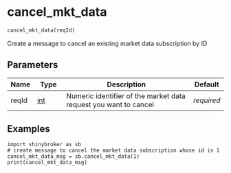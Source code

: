 # cancel_mkt_data { #shinybroker.cancel_mkt_data }

```python
cancel_mkt_data(reqId)
```

Create a message to cancel an existing market data subscription by ID

## Parameters {.doc-section .doc-section-parameters}

| Name   | Type         | Description                                                      | Default    |
|--------|--------------|------------------------------------------------------------------|------------|
| reqId  | [int](`int`) | Numeric identifier of the market data request you want to cancel | _required_ |

## Examples {.doc-section .doc-section-examples}

```
import shinybroker as sb
# create message to cancel the market data subscription whose id is 1
cancel_mkt_data_msg = sb.cancel_mkt_data(1)
print(cancel_mkt_data_msg)
```